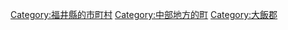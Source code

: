 {{Commonscat|Takahama, Fukui}}
{{Catmore}}

{{DEFAULTSORT:Takahama}}
[[Category:福井縣的市町村|Category:福井縣的市町村]]
[[Category:中部地方的町|Category:中部地方的町]]
[[Category:大飯郡|Category:大飯郡]]